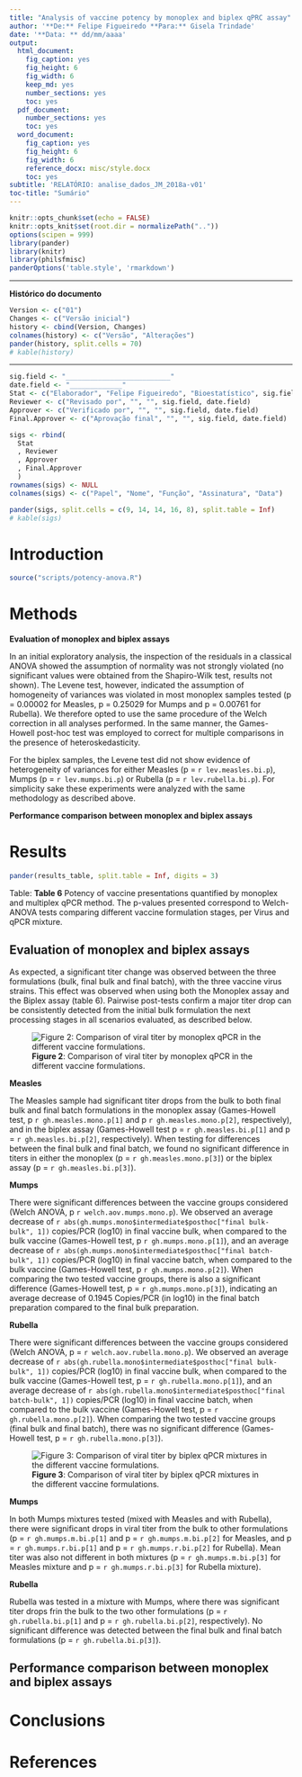```yaml
---
title: "Analysis of vaccine potency by monoplex and biplex qPRC assay"
author: '**De:** Felipe Figueiredo **Para:** Gisela Trindade'
date: '**Data: ** dd/mm/aaaa'
output:
  html_document:
    fig_caption: yes
    fig_height: 6
    fig_width: 6
    keep_md: yes
    number_sections: yes
    toc: yes
  pdf_document:
    number_sections: yes
    toc: yes
  word_document:
    fig_caption: yes
    fig_height: 6
    fig_width: 6
    reference_docx: misc/style.docx
    toc: yes
subtitle: 'RELATÓRIO: analise_dados_JM_2018a-v01'
toc-title: "Sumário"
---
```


```r
knitr::opts_chunk$set(echo = FALSE)
knitr::opts_knit$set(root.dir = normalizePath(".."))
options(scipen = 999)
library(pander)
library(knitr)
library(philsfmisc)
panderOptions('table.style', 'rmarkdown')
```

---

**Histórico do documento**

```r
Version <- c("01")
Changes <- c("Versão inicial")
history <- cbind(Version, Changes)
colnames(history) <- c("Versão", "Alterações")
pander(history, split.cells = 70)
# kable(history)
```

---

<!-- # Assinaturas -->

```r
sig.field <- "__________________________"
date.field <- "_____________"
Stat <- c("Elaborador", "Felipe Figueiredo", "Bioestatístico", sig.field, date.field)
Reviewer <- c("Revisado por", "", "", sig.field, date.field)
Approver <- c("Verificado por", "", "", sig.field, date.field)
Final.Approver <- c("Aprovação final", "", "", sig.field, date.field)

sigs <- rbind(
  Stat
  , Reviewer
  , Approver
  , Final.Approver
  )
rownames(sigs) <- NULL
colnames(sigs) <- c("Papel", "Nome", "Função", "Assinatura", "Data")

pander(sigs, split.cells = c(9, 14, 14, 16, 8), split.table = Inf)
# kable(sigs)
```

<!-- # Lista de abreviaturas -->

# Introduction

<!-- ## Objetivos -->

<!-- ## Recepção e tratamento dos dados -->

```r
source("scripts/potency-anova.R")
```

# Methods

**Evaluation of monoplex and biplex assays**

In an initial exploratory analysis, the inspection of the residuals in a classical ANOVA showed the assumption of normality was not strongly violated (no significant values were obtained from the Shapiro-Wilk test, results not shown).
The Levene test, however, indicated the assumption of homogeneity of variances was violated in most monoplex samples tested (p = 0.00002 for Measles, p = 0.25029 for Mumps and p = 0.00761 for Rubella).
We therefore opted to use the same procedure of the Welch correction in all analyses performed.
In the same manner, the Games-Howell post-hoc test was employed to correct for multiple comparisons in the presence of heteroskedasticity.

For the biplex samples, the Levene test did not show evidence of heterogeneity of variances for either Measles (p = `r lev.measles.bi.p`), Mumps (p = `r lev.mumps.bi.p`) or Rubella (p = `r lev.rubella.bi.p`).
For simplicity sake these experiments were analyzed with the same methodology as described above.

**Performance comparison between monoplex and biplex assays**

# Results

```r
pander(results_table, split.table = Inf, digits = 3)
```

Table: **Table 6** Potency of vaccine presentations quantified by monoplex and multiplex qPCR
method.
The p-values presented correspond to Welch-ANOVA tests comparing different vaccine formulation stages, per Virus and qPCR mixture.

## Evaluation of monoplex and biplex assays

As expected, a significant titer change was observed between the three formulations (bulk, final bulk and final batch), with the three vaccine virus strains.
This effect was observed when using both the Monoplex assay
<!-- (p = `r welch.aov.measles.mono.p`, p = `r welch.aov.mumps.mono.p` and p = `r welch.aov.rubella.mono.p` for Measles, Mumps and Rubella, respectively), -->
and the Biplex assay
<!-- (p = `r welch.aov.measles.bi.p`, p = `r welch.aov.mumps.m.bi.p`, p = `r welch.aov.mumps.r.bi.p`,  and p = `r welch.aov.rubella.bi.p` for Measles, Mumps coupled with Measles, Mumps coupled with Rubella and Rubella, respectively). -->
(table 6).
Pairwise post-tests confirm a major titer drop can be consistently detected from the initial bulk formulation the next processing stages in all scenarios evaluated, as described below.

![**Figure 2**: Comparison of viral titer by monoplex qPCR in the different vaccine formulations.](../figures/monoplex.png)

**Measles**

The Measles sample had significant titer drops from the bulk to both final bulk and final batch formulations
in the monoplex assay
(Games-Howell test, p `r gh.measles.mono.p[1]` and p `r gh.measles.mono.p[2]`, respectively),
and in the biplex assay
(Games-Howell test p = `r gh.measles.bi.p[1]` and p = `r gh.measles.bi.p[2]`, respectively).
When testing for differences between the final bulk and final batch, we found no significant difference in titers in either the
monoplex (p = `r gh.measles.mono.p[3]`) or the
biplex assay (p = `r gh.measles.bi.p[3]`).

**Mumps**

There were significant differences between the vaccine groups considered
(Welch ANOVA, p `r welch.aov.mumps.mono.p`).
We observed an average decrease of
`r abs(gh.mumps.mono$intermediate$posthoc["final bulk-bulk", 1])`
copies/PCR (log10) in final vaccine bulk, when compared to the bulk vaccine
(Games-Howell test, p `r gh.mumps.mono.p[1]`),
and an average decrease of
`r abs(gh.mumps.mono$intermediate$posthoc["final batch-bulk", 1])`
copies/PCR (log10) in final vaccine batch, when compared to the bulk vaccine
(Games-Howell test, p `r gh.mumps.mono.p[2]`).
When comparing the two tested vaccine groups, there is also a significant difference
(Games-Howell test, p = `r gh.mumps.mono.p[3]`),
indicating an average decrease of
0.1945
Copies/PCR (in log10) in the final batch preparation compared to the final bulk preparation.

**Rubella**

There were significant differences between the vaccine groups considered
(Welch ANOVA, p = `r welch.aov.rubella.mono.p`).
We observed an average decrease of
`r abs(gh.rubella.mono$intermediate$posthoc["final bulk-bulk", 1])`
copies/PCR (log10) in final vaccine bulk, when compared to the bulk vaccine
(Games-Howell test, p = `r gh.rubella.mono.p[1]`),
and an average decrease of
`r abs(gh.rubella.mono$intermediate$posthoc["final batch-bulk", 1])`
copies/PCR (log10) in final vaccine batch, when compared to the bulk vaccine
(Games-Howell test, p = `r gh.rubella.mono.p[2]`).
When comparing the two tested vaccine groups (final bulk and final batch), there was no significant difference
(Games-Howell test, p = `r gh.rubella.mono.p[3]`).

![**Figure 3**: Comparison of viral titer by biplex qPCR mixtures in the different vaccine formulations.](../figures/biplex.png)

**Mumps**

In both Mumps mixtures tested (mixed with Measles and with Rubella), there were significant drops in viral titer from the bulk to other formulations (p = `r gh.mumps.m.bi.p[1]` and p = `r gh.mumps.m.bi.p[2]` for Measles, and p = `r gh.mumps.r.bi.p[1]` and p = `r gh.mumps.r.bi.p[2]` for Rubella).
Mean titer was also not different in both mixtures (p = `r gh.mumps.m.bi.p[3]` for Measles mixture and p = `r gh.mumps.r.bi.p[3]` for Rubella mixture).

**Rubella**

Rubella was tested in a mixture with Mumps, where there was significant titer drops frin the bulk to the two other formulations (p = `r gh.rubella.bi.p[1]` and p = `r gh.rubella.bi.p[2]`, respectively).
No significant difference was detected between the final bulk and final batch formulations (p = `r gh.rubella.bi.p[3]`).

## Performance comparison between monoplex and biplex assays

<!-- # Exceções e Desvios do teste -->

# Conclusions

# References

<!-- # Apêndice -->

